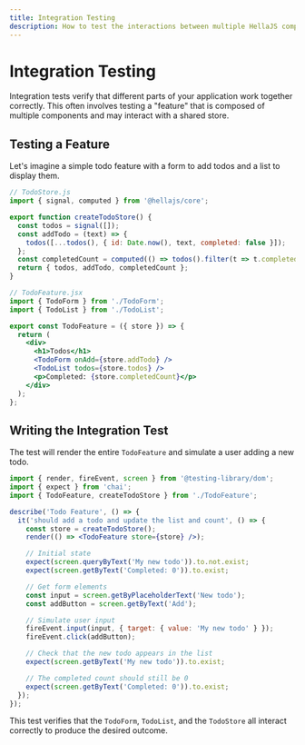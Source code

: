 ```yaml
---
title: Integration Testing
description: How to test the interactions between multiple HellaJS components
---
```


# Integration Testing

Integration tests verify that different parts of your application work together correctly. This often involves testing a "feature" that is composed of multiple components and may interact with a shared store.

## Testing a Feature

Let's imagine a simple todo feature with a form to add todos and a list to display them.

```jsx
// TodoStore.js
import { signal, computed } from '@hellajs/core';

export function createTodoStore() {
  const todos = signal([]);
  const addTodo = (text) => {
    todos([...todos(), { id: Date.now(), text, completed: false }]);
  };
  const completedCount = computed(() => todos().filter(t => t.completed).length);
  return { todos, addTodo, completedCount };
}

// TodoFeature.jsx
import { TodoForm } from './TodoForm';
import { TodoList } from './TodoList';

export const TodoFeature = ({ store }) => {
  return (
    <div>
      <h1>Todos</h1>
      <TodoForm onAdd={store.addTodo} />
      <TodoList todos={store.todos} />
      <p>Completed: {store.completedCount}</p>
    </div>
  );
};
```

## Writing the Integration Test

The test will render the entire `TodoFeature` and simulate a user adding a new todo.

```jsx
import { render, fireEvent, screen } from '@testing-library/dom';
import { expect } from 'chai';
import { TodoFeature, createTodoStore } from './TodoFeature';

describe('Todo Feature', () => {
  it('should add a todo and update the list and count', () => {
    const store = createTodoStore();
    render(() => <TodoFeature store={store} />);

    // Initial state
    expect(screen.queryByText('My new todo')).to.not.exist;
    expect(screen.getByText('Completed: 0')).to.exist;

    // Get form elements
    const input = screen.getByPlaceholderText('New todo');
    const addButton = screen.getByText('Add');

    // Simulate user input
    fireEvent.input(input, { target: { value: 'My new todo' } });
    fireEvent.click(addButton);

    // Check that the new todo appears in the list
    expect(screen.getByText('My new todo')).to.exist;

    // The completed count should still be 0
    expect(screen.getByText('Completed: 0')).to.exist;
  });
});
```
This test verifies that the `TodoForm`, `TodoList`, and the `TodoStore` all interact correctly to produce the desired outcome.
